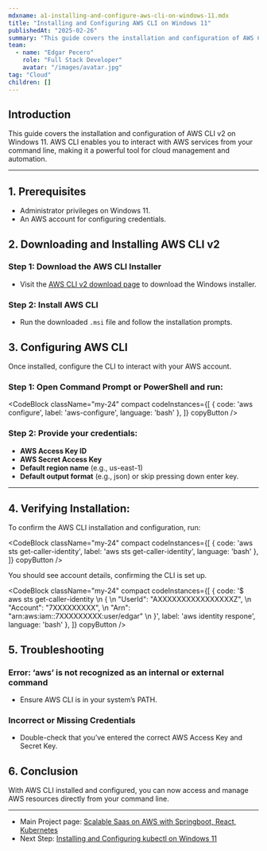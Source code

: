 ```yaml
---
mdxname: a1-installing-and-configure-aws-cli-on-windows-11.mdx
title: "Installing and Configuring AWS CLI on Windows 11"
publishedAt: "2025-02-26"
summary: "This guide covers the installation and configuration of AWS CLI v2 on Windows 11. AWS CLI enables you to interact with AWS services from your command line, making it a powerful tool for cloud management and automation."
team:
  - name: "Edgar Pecero"
    role: "Full Stack Developer"
    avatar: "/images/avatar.jpg"
tag: "Cloud"
children: []
---
```


## Introduction

This guide covers the installation and configuration of AWS CLI v2 on Windows 11. AWS CLI enables you to interact with AWS services from your command line, making it a powerful tool for cloud management and automation.

---

## 1. Prerequisites
- Administrator privileges on Windows 11.
- An AWS account for configuring credentials.

## 2. Downloading and Installing AWS CLI v2

### Step 1: Download the AWS CLI Installer
- Visit the [AWS CLI v2 download page](https://docs.aws.amazon.com/cli/latest/userguide/getting-started-install.html) to download the Windows installer.

### Step 2: Install AWS CLI
- Run the downloaded `.msi` file and follow the installation prompts.

## 3. Configuring AWS CLI

Once installed, configure the CLI to interact with your AWS account.

### Step 1: Open Command Prompt or PowerShell and run:

<CodeBlock className="my-24"
    compact
    codeInstances={[
        {
            code: 'aws configure',
            label: 'aws-configure',
            language: 'bash'
        },
    ]}
    copyButton
/>

### Step 2:  Provide your credentials:

- **AWS Access Key ID**
- **AWS Secret Access Key**
- **Default region name** (e.g., us-east-1)
- **Default output format** (e.g., json) or skip pressing down enter key.

---

## 4. Verifying Installation:

To confirm the AWS CLI installation and configuration, run:

<CodeBlock className="my-24"
    compact
    codeInstances={[
        {
            code: 'aws sts get-caller-identity',
            label: 'aws sts get-caller-identity',
            language: 'bash'
        },
    ]}
    copyButton
/>

You should see account details, confirming the CLI is set up.

<CodeBlock className="my-24"
    compact
    codeInstances={[
        {
            code: '$ aws sts get-caller-identity \n { \n "UserId": "AXXXXXXXXXXXXXXXXZ", \n "Account": "7XXXXXXXXX", \n "Arn": "arn:aws:iam::7XXXXXXXXX:user/edgar" \n }',
            label: 'aws identity respone',
            language: 'bash'
        },
    ]}
    copyButton
/>



## 5. Troubleshooting

### Error: ‘aws’ is not recognized as an internal or external command
- Ensure AWS CLI is in your system’s PATH.

### Incorrect or Missing Credentials
- Double-check that you’ve entered the correct AWS Access Key and Secret Key.

## 6. Conclusion

With AWS CLI installed and configured, you can now access and manage AWS resources directly from your command line.

---

- Main Project page: [Scalable Saas on AWS with Springboot, React, Kubernetes](/blog/build-saas-on-AWS)
- Next Step: [Installing and Configuring kubectl on Windows 11](/blog/a2-installing-and-configuring-kubectl-on-windows-11)
